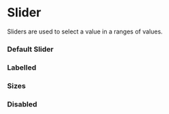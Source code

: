 
<Meta title="Design System|Slider" component={Slider} />

# Slider

Sliders are used to select a value in a ranges of values.

### Default Slider

<Preview withToolbar>
	<Story name="Default">
		<Slider min={0} max={100} value={0} />
	</Story>
</Preview>

### Labelled

<Preview withToolbar>
	<Story name="Labelled">
		<Slider label="Labelled Slider" min={0} max={100} value={0} />
	</Story>
</Preview>

### Sizes

<Preview withToolbar>
	<Story name="Large">
		<Slider label="Large Slider" min={0} max={100} value={50} size="large" />
	</Story>
</Preview>

### Disabled

<Preview withToolbar>
	<Story name="Disabled">
		<Slider label="Disabled" min={0} max={100} value={0} status="disabled" />
	</Story>
	<Story name="Disabled Selected">
		<Slider
			label="Disabled Selected"
			min={0}
			max={100}
			value={50}
			status="disabled"
		/>
	</Story>
</Preview>
